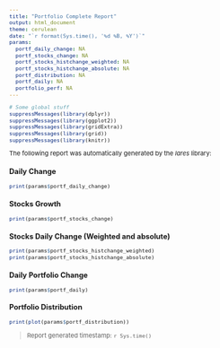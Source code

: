 ```yaml
---
title: "Portfolio Complete Report"
output: html_document
theme: cerulean
date: "`r format(Sys.time(), '%d %B, %Y')`"
params:
  portf_daily_change: NA
  portf_stocks_change: NA
  portf_stocks_histchange_weighted: NA
  portf_stocks_histchange_absolute: NA
  portf_distribution: NA
  portf_daily: NA
  portfolio_perf: NA
---
```


<style type="text/css">
h1.title {
  font-size: 14px;
  color: Black;
}
body{ /* Normal  */
      font-size: 11px;
}
</style>

```r
# Some global stuff
suppressMessages(library(dplyr))
suppressMessages(library(ggplot2))
suppressMessages(library(gridExtra))
suppressMessages(library(grid))
suppressMessages(library(knitr))

```

The following report was automatically generated by the *lares* library:

### Daily Change
```r
print(params$portf_daily_change)
```

### Stocks Growth
```r
print(params$portf_stocks_change)
```

### Stocks Daily Change (Weighted and absolute)
```r
print(params$portf_stocks_histchange_weighted)
print(params$portf_stocks_histchange_absolute)
```

### Daily Portfolio Change
```r
print(params$portf_daily)
```

### Portfolio Distribution
```r
print(plot(params$portf_distribution))
```

> Report generated timestamp: `r Sys.time()`
